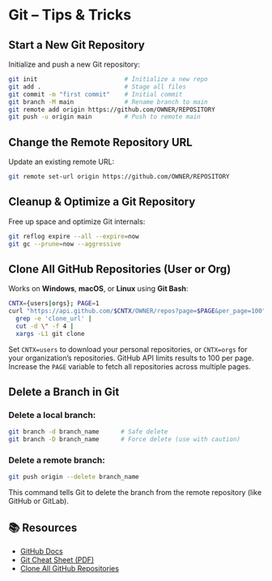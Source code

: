 
# Git – Tips & Tricks

## Start a New Git Repository

Initialize and push a new Git repository:

```bash copy
git init                        # Initialize a new repo
git add .                       # Stage all files
git commit -m "first commit"    # Initial commit
git branch -M main              # Rename branch to main
git remote add origin https://github.com/OWNER/REPOSITORY
git push -u origin main         # Push to remote main
````

## Change the Remote Repository URL

Update an existing remote URL:

```bash copy
git remote set-url origin https://github.com/OWNER/REPOSITORY
```

## Cleanup & Optimize a Git Repository

Free up space and optimize Git internals:

```bash copy
git reflog expire --all --expire=now
git gc --prune=now --aggressive
```

## Clone All GitHub Repositories (User or Org)

Works on **Windows**, **macOS**, or **Linux** using **Git Bash**:

```bash copy
CNTX={users|orgs}; PAGE=1
curl "https://api.github.com/$CNTX/OWNER/repos?page=$PAGE&per_page=100" |
  grep -e 'clone_url' |
  cut -d \" -f 4 |
  xargs -L1 git clone
```

<Callout type="info">
  Set <code>CNTX=users</code> to download your personal repositories, or <code>CNTX=orgs</code> for your organization’s repositories.
</Callout>

<Callout type="warning">
  GitHub API limits results to 100 per page. Increase the <code>PAGE</code> variable to fetch all repositories across multiple pages.
</Callout>

## Delete a Branch in Git

### Delete a **local** branch:

```bash copy
git branch -d branch_name      # Safe delete
git branch -D branch_name      # Force delete (use with caution)
```

### Delete a **remote** branch:

```bash copy
git push origin --delete branch_name
```

This command tells Git to delete the branch from the remote repository (like GitHub or GitLab).

## 📚 Resources

* [GitHub Docs](https://docs.github.com/en)
* [Git Cheat Sheet (PDF)](https://education.github.com/git-cheat-sheet-education.pdf)
* [Clone All GitHub Repositories](https://stackoverflow.com/questions/19576742/how-to-clone-all-repos-at-once-from-github)
